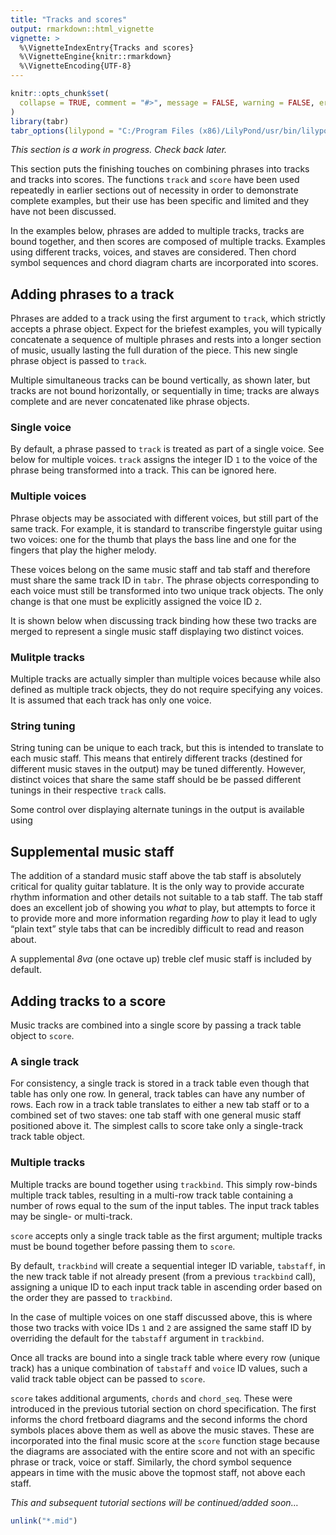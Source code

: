 ```yaml
---
title: "Tracks and scores"
output: rmarkdown::html_vignette
vignette: >
  %\VignetteIndexEntry{Tracks and scores}
  %\VignetteEngine{knitr::rmarkdown}
  %\VignetteEncoding{UTF-8}
---
```


```r
knitr::opts_chunk$set(
  collapse = TRUE, comment = "#>", message = FALSE, warning = FALSE, error = FALSE, tidy = TRUE, out.width = "100%"
)
library(tabr)
tabr_options(lilypond = "C:/Program Files (x86)/LilyPond/usr/bin/lilypond.exe")
```

*This section is a work in progress. Check back later.*

This section puts the finishing touches on combining phrases into tracks and tracks into scores. The functions `track` and `score` have been used repeatedly in earlier sections out of necessity in order to demonstrate complete examples, but their use has been specific and limited and they have not been discussed.

In the examples below, phrases are added to multiple tracks, tracks are bound together, and then scores are composed of multiple tracks. Examples using different tracks, voices, and staves are considered. Then chord symbol sequences and chord diagram charts are incorporated into scores.

## Adding phrases to a track

Phrases are added to a track using the first argument to `track`, which strictly accepts a phrase object. Expect for the briefest examples, you will typically concatenate a sequence of multiple phrases and rests into a longer section of music, usually lasting the full duration of the piece. This new single phrase object is passed to `track`.

Multiple simultaneous tracks can be bound vertically, as shown later, but tracks are not bound horizontally, or sequentially in time; tracks are always complete and are never concatenated like phrase objects.

### Single voice

By default, a phrase passed to `track` is treated as part of a single voice. See below for multiple voices. `track` assigns the integer ID `1` to the voice of the phrase being transformed into a track. This can be ignored here.

### Multiple voices

Phrase objects may be associated with different voices, but still part of the same track. For example, it is standard to transcribe fingerstyle guitar using two voices: one for the thumb that plays the bass line and one for the fingers that play the higher melody.

These voices belong on the same music staff and tab staff and therefore must share the same track ID in `tabr`. The phrase objects corresponding to each voice must still be transformed into two unique track objects. The only change is that one must be explicitly assigned the voice ID `2`.

It is shown below when discussing track binding how these two tracks are merged to represent a single music staff displaying two distinct voices.

### Mulitple tracks

Multiple tracks are actually simpler than multiple voices because while also defined as multiple track objects, they do not require specifying any voices. It is assumed that each track has only one voice.

### String tuning

String tuning can be unique to each track, but this is intended to translate to each music staff. This means that entirely different tracks (destined for different music staves in the output) may be tuned differently. However, distinct voices that share the same staff should be be passed different tunings in their respective `track` calls.

Some control over displaying alternate tunings in the output is available using 

## Supplemental music staff

The addition of a standard music staff above the tab staff is absolutely critical for quality guitar tablature. It is the only way to provide accurate rhythm information and other details not suitable to a tab staff. The tab staff does an excellent job of showing you *what* to play, but attempts to force it to provide more and more information regarding *how* to play it lead to ugly "plain text" style tabs that can be incredibly difficult to read and reason about.

A supplemental *8va* (one octave up) treble clef music staff is included by default.

## Adding tracks to a score

Music tracks are combined into a single score by passing a track table object to `score`.

### A single track

For consistency, a single track is stored in a track table even though that table has only one row. In general, track tables can have any number of rows. Each row in a track table translates to either a new tab staff or to a combined set of two staves: one tab staff with one general music staff positioned above it. The simplest calls to score take only a single-track track table object.

### Multiple tracks

Multiple tracks are bound together using `trackbind`. This simply row-binds multiple track tables, resulting in a multi-row track table containing a number of rows equal to the sum of the input tables. The input track tables may be single- or multi-track.

`score` accepts only a single track table as the first argument; multiple tracks must be bound together before passing them to `score`.

By default, `trackbind` will create a sequential integer ID variable, `tabstaff`, in the new track table if not already present (from a previous `trackbind` call), assigning a unique ID to each input track table in ascending order based on the order they are passed to `trackbind`.

In the case of multiple voices on one staff discussed above, this is where those two tracks with voice IDs `1` and `2` are assigned the same staff ID by overriding the default for the `tabstaff` argument in `trackbind`.

Once all tracks are bound into a single track table where every row (unique track) has a unique combination of `tabstaff` and `voice` ID values, such a valid track table object can be passed to `score`.

`score` takes additional arguments, `chords` and `chord_seq`. These were introduced in the previous tutorial section on chord specification. The first informs the chord fretboard diagrams and the second informs the chord symbols places above them as well as above the music staves. These are incorporated into the final music score at the `score` function stage because the diagrams are associated with the entire score and not with an specific phrase or track, voice or staff. Similarly, the chord symbol sequence appears in time with the music above the topmost staff, not above each staff.

*This and subsequent tutorial sections will be continued/added soon...*

```r
unlink("*.mid")
```
